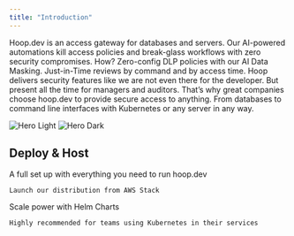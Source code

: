 ```yaml
---
title: "Introduction"
---
```


Hoop.dev is an access gateway for databases and servers. Our AI-powered automations kill access policies and break-glass workflows with zero security compromises. How? Zero-config DLP policies with our AI Data Masking. Just-in-Time reviews by command and by access time. Hoop delivers security features like we are not even there for the developer. But present all the time for managers and auditors. That’s why great companies choose hoop.dev to provide secure access to anything. From databases to command line interfaces with Kubernetes or any server in any way.

<img
  className="block dark:hidden"
  src="/images/Editor@2x.png"
  alt="Hero Light"
/>
<img
  className="hidden dark:block"
  src="/images/Editor@2x.png"
  alt="Hero Dark"
/>

## Deploy & Host

<CardGroup cols={2}>
  <Card
    title="Launch AWS Stack"
    icon="aws"
    href="/deploy/aws"
  >
    A full set up with everything you need to run hoop.dev

    Launch our distribution from AWS Stack
  </Card>
  <Card
    title="Kubernetes"
    icon="dharmachakra"
    href="/deploy/kubernetes"
  >
    Scale power with Helm Charts

    Highly recommended for teams using Kubernetes in their services
  </Card>
</CardGroup>

